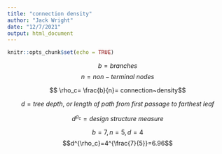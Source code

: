 ```yaml
---
title: "connection density"
author: "Jack Wright"
date: "12/7/2021"
output: html_document
---
```


```r
knitr::opts_chunk$set(echo = TRUE)
```

$$b=branches$$
$$n=non-terminal~nodes$$

$$ \rho_c= \frac{b}{n}= connection~density$$

$$d=tree~depth, ~or~length~of~path~from~first~passage~to~farthest~leaf$$

$$
d^{\rho_c}= design~structure~measure
$$


$$b=7, n=5, d=4$$
$$d^{\rho_c}=4^{\frac{7}{5}}=6.96$$
